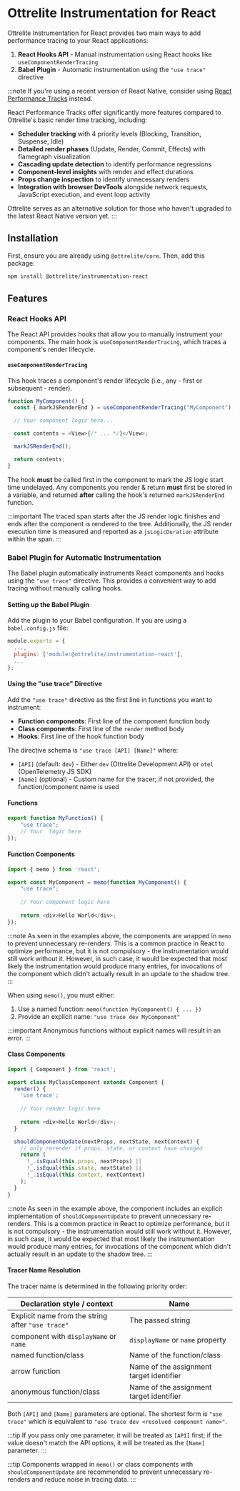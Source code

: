 # Ottrelite Instrumentation for React

Ottrelite Instrumentation for React provides two main ways to add performance tracing to your React applications:

1. **React Hooks API** - Manual instrumentation using React hooks like `useComponentRenderTracing`
2. **Babel Plugin** - Automatic instrumentation using the `"use trace"` directive

:::note
If you're using a recent version of React Native, consider using [React Performance Tracks](/docs/introduction#react-native-devtools) instead.

React Performance Tracks offer significantly more features compared to Ottrelite's basic render time tracking, including:

- **Scheduler tracking** with 4 priority levels (Blocking, Transition, Suspense, Idle)
- **Detailed render phases** (Update, Render, Commit, Effects) with flamegraph visualization
- **Cascading update detection** to identify performance regressions
- **Component-level insights** with render and effect durations
- **Props change inspection** to identify unnecessary renders
- **Integration with browser DevTools** alongside network requests, JavaScript execution, and event loop activity

Ottrelite serves as an alternative solution for those who haven't upgraded to the latest React Native version yet.
:::

## Installation

First, ensure you are already using `@ottrelite/core`. Then, add this package:

```bash
npm install @ottrelite/instrumentation-react
```

## Features

### React Hooks API

The React API provides hooks that allow you to manually instrument your components. The main hook is `useComponentRenderTracing`, which traces a component's render lifecycle.

#### `useComponentRenderTracing`

This hook traces a component's render lifecycle (i.e., any - first or subsequent - render).

```typescript
function MyComponent() {
  const { markJSRenderEnd } = useComponentRenderTracing("MyComponent");

  // Your component logic here...

  const contents = <View>{/* ... */}</View>;

  markJSRenderEnd();

  return contents;
}
```

The hook **must** be called first in the component to mark the JS logic start time undelayed. Any components you render & return **must** first be stored in a variable, and returned **after** calling the hook's returned `markJSRenderEnd` function.

:::important
The traced span starts after the JS render logic finishes and ends after the component is rendered to the tree. Additionally, the JS render execution time is measured and reported as a `jsLogicDuration` attribute within the span.
:::

### Babel Plugin for Automatic Instrumentation

The Babel plugin automatically instruments React components and hooks using the `"use trace"` directive. This provides a convenient way to add tracing without manually calling hooks.

#### Setting up the Babel Plugin

Add the plugin to your Babel configuration. If you are using a `babel.config.js` file:

```javascript
module.exports = {
  ...,
  plugins: ['module:@ottrelite/instrumentation-react'],
  ...
};
```

#### Using the "use trace" Directive

Add the `"use trace"` directive as the first line in functions you want to instrument:

- **Function components**: First line of the component function body
- **Class components**: First line of the `render` method body
- **Hooks**: First line of the hook function body

The directive schema is `"use trace [API] [Name]"` where:

- `[API]` (default: `dev`) - Either `dev` (Ottrelite Development API) or `otel` (OpenTelemetry JS SDK)
- `[Name]` (optional) - Custom name for the tracer; if not provided, the function/component name is used

#### Functions

```typescript
export function MyFunction() {
    "use trace";
    // Your  logic here
});
```

#### Function Components

```typescript
import { memo } from 'react';

export const MyComponent = memo(function MyComponent() {
    "use trace";
    
    // Your component logic here
    
    return <div>Hello World</div>;
});
```

:::note
As seen in the examples above, the components are wrapped in `memo` to prevent unnecessary re-renders. This is a common practice in React to optimize performance, but it is not compulsory - the instrumentation would still work without it. However, in such case, it would be expected that most likely the instrumentation would produce many entries, for invocations of the component which didn't actually result in an update to the shadow tree.
:::

When using `memo()`, you must either:
1. Use a named function: `memo(function MyComponent() { ... })`
2. Provide an explicit name: `"use trace dev MyComponent"`

:::important
Anonymous functions without explicit names will result in an error.
:::

#### Class Components

```typescript
import { Component } from 'react';

export class MyClassComponent extends Component {
  render() {
    'use trace';
    
    // Your render logic here
    
    return <div>Hello World</div>;
  }

  shouldComponentUpdate(nextProps, nextState, nextContext) {
    // only rerender if props, state, or context have changed
    return (
      !_.isEqual(this.props, nextProps) ||
      !_.isEqual(this.state, nextState) ||
      !_.isEqual(this.context, nextContext)
    );
  }
}
```

:::note
As seen in the example above, the component includes an explicit implementation of `shouldComponentUpdate` to prevent unnecessary re-renders. This is a common practice in React to optimize performance, but it is not compulsory - the instrumentation would still work without it. However, in such case, it would be expected that most likely the instrumentation would produce many entries, for invocations of the component which didn't actually result in an update to the shadow tree.
:::

#### Tracer Name Resolution

The tracer name is determined in the following priority order:

| Declaration style / context                         | Name                                     |
| --------------------------------------------------- | ---------------------------------------- |
| Explicit name from the string after `"use trace"`   | The passed string                        |
| component with `displayName` or `name`              | `displayName` or `name` property         |
| named function/class                                | Name of the function/class               |
| arrow function                                      | Name of the assignment target identifier |
| anonymous function/class                            | Name of the assignment target identifier |

Both `[API]` and `[Name]` parameters are optional. The shortest form is `"use trace"` which is equivalent to `"use trace dev <resolved component name>"`.

:::tip
If you pass only one parameter, it will be treated as `[API]` first; if the value doesn't match the API options, it will be treated as the `[Name]` parameter.
:::

:::tip
Components wrapped in `memo()` or class components with `shouldComponentUpdate` are recommended to prevent unnecessary re-renders and reduce noise in tracing data.
:::
